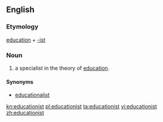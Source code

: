 ==English==

===Etymology===
[[education]] + [[-ist]]

===Noun===
{{en-noun}}

# a specialist in the theory of [[education]].

====Synonyms====
* [[educationalist]]

[[kn:educationist]]
[[pl:educationist]]
[[ta:educationist]]
[[vi:educationist]]
[[zh:educationist]]